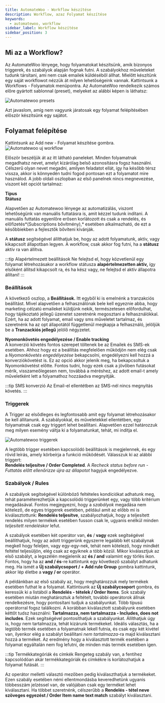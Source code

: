 ```yaml
---
title: AutomateWoo - Workflow készítése
description: Workflow, azaz Folyamat készítése
keywords:
  - automatewoo, workflow
sidebar_label: Workflow készítése 
sidebar_position: 3
---
```



## Mi az a Workflow?

Az AutomateWoo lényege, hogy folyamatokat készítsünk, amik bizonyos triggerek, és szabályok alapján fognak futni. A szabályokhoz műveleteket tudunk társítani, 
ami nem csak emailek küldéséből állhat. Mielőtt készítünk egy saját workflowot nézzük át milyen lehetőségeink vannak. Kattintsunk a Workflows - Folyamatok menüpontra.
Az AutomateWoo rendelkezik számos előre gyártott sablonnal (preset), melyeket az alábbi képen is láthatsz:

<BrowserWindow url="https://peldaweboldal.hu">
  <img src="/img/automatewoo-presets.png" alt="Automatewoo presets"></img>
</BrowserWindow>

Azt javaslom, amíg nem vagyunk járatosak egy folyamat felépítésében először készítsünk egy sajátot.

## Folyamat felépítése

Kattintsunk az Add new - Folyamat készítése gombra. 
<BrowserWindow url="https://peldaweboldal.hu">
  <img src="/img/workflow-attekintes.png" alt="Automatewoo uj workflow"></img>
</BrowserWindow>

Először beszéljük át az itt látható paneleket. Minden folyamatnak megadhatsz nevet, amelyt kizárólag belső azonosításra fogsz használni. Célszerű 
olyan nevet megadni, amilyen feladatot ellát, így ha később térsz vissza, akkor is könnyedén tudni fogod pontosan ezt a folyamatot mire használod.
A jobb oldali oszlopban az első panelnek nincs megnevezése, viszont két opciót tartalmaz:

**Típus**  
**Státusz**

Alapvetően az Automatewoo lényege az automatizálás, viszont lehetőségünk van manuális futtatásra is, amit kézzel tudunk indítani. A manuális futtatás egyenlőre erősen
korlátozott és csak a rendelés, és előfizetés*(Subscriptions bővítmény),* esetében alkalmazható, de ezt a későbbiekben a fejlesztők bővíteni kívánják.

A **státusz** segítségével állíthatjuk be, hogy az adott folyamatunk, aktív, vagy kikapcsolt állapotban legyen. A workflow, csak akkor fog futni, ha a **státusz**
aktív ra van állítva. 

:::tip Alapértelmezett beállítások
Ne felejtsd el, hogy közvetlenül egy folyamat létrehozásakor a workflow státusza **alapértelmezetten aktív,** így elsőként állítsd kikapcsolt ra, és ha kész vagy, ne felejtsd el
aktív állapotra állítani!
:::

### Beállítások
A következő oszlop, a **Beállítások.** Itt egyből ki is emelnénk a tranzakciós beállítást. Mivel alapvetően a felhasználónak bele kell egyeznie
abba, hogy marketing célzatú emaileket küldjünk nekik, természetesen előfordulhat, hogy tájékoztató jellegű üzenetet szeretnénk megosztani a felhasználókkal. 
Ezért, ha az adott folyamat, email vagy sms műveletet tartalmaz, és szeretnénk ha az opt állapotától függetlenül megkapja a felhasználó, jelöljük be a **Tranzackiós jellegű** 
jelölő négyzetet.

**Nyomonkövetés engedélyezése / Enable tracking**  
A konverzió követés fontos szerepet töltenek be az Emailek és SMS-ek esetében. Ahhoz hogy ez a beállítás megfelelően működjön
nem elég csak a *Nyomonkövetés engedélyezése* bekapcsolni, engedélyezni kell hozzá a konverziókövetést is. Ez az opció akkor jelenik meg, ha bekapcsoltuk a 
Nyomonkövetést előtte. Fontos tudni, hogy ezek csak a jövőben futásokat mérik, visszameőlegesen nem, továbbá a méréshez, az adott email-t amely műveletként lett
a folyamathoz hozzáadva megnyitják.

:::tip SMS konverzió
Az Email-el ellentétben az SMS-nél nincs megnyitás követés.
:::

### Triggerek
A Trigger az elsődleges és legfontosabb amit egy folyamat létrehozásakor be kell állítanunk. A szabályokkal, és műveletekkel ellentétben, egy folyamatnak csak egy 
triggert lehet beállítani. Alapvetően ezzel határozzuk meg milyen esemény váltja ki a folyamatunkat, tehát, mi indítja el.

<BrowserWindow url="https://peldaweboldal.hu">
  <img src="/img/folyamat-trigger.png" alt="Automatewoo triggerek"></img>
</BrowserWindow>

A legtöbb trigger esetében kapcsolódó beállítások is megjelennek, és egy rövid leírás, amely körbeírja a funkció működését.
Válasszuk ki az alábbi triggert:   
**Rendelés teljesítve / Order Completed**. A *Recheck status before run - Futtatás előtt ellenőrizze újra az állapotot* hagyjuk engedélyezve.

### Szabályok / Rules
A szabályok segítségével különböző feltételes kondíciókat adhatunk meg, tehát paraméterezhetjük a kapcsolódó triggerünket egy, vagy több kritérium megadásával.
Fontos megjegyezni, hogy a *szabályok* megadása nem kötelező, de egyes triggerek esetében, például amit az előbb mi is kiválasztottunk: **Rendelés teljesítve**,
szabályozhatjuk, hogy a teljesített rendelés milyen termékek esetében fusson csak le, ugyanis enélkül minden *teljesített rendeléskor* lefut.

A szabályok esetében két operátor van, **és** / **vagy** ezek segítségével beállíthatjuk, hogy az adott triggerünk egyszerre legalább két szabálynak
megkell hogy feleljen, vagy egy-egy-nek, tehát nem kötelező, hogy mindkét feltétel teljesüljön, elég csak az egyiknek a több közül. Mikor kiválasztjuk az első szabályt, 
a legszélén megjelenik az **és / and** valamint egy törlés ikon. Fontos, hogy ha az **and / és**-re kattintunk egy következő szabályt adhatunk meg. Ha ismét a
**Új szabálycsoport / + Add rule Group** gombra kattintunk, akkor lép életbe a **vagy / or** operátor.

A példánkban az első szabály az, hogy meghatározzuk mely termékek esetében futhat le a folyamat. Kattintsunk az **Új szabálycsoport** gombra, és keressük ki a listából
a **Rendelés - tételek / Order Items**. Sok szabály esetében miután meghatároztuk a feltételt, további operátorok állnak rendelkezésre, hogy pontosítani tudjuk a szabályunkat.
Több típusú operátorral fogsz találkozni. A korábban kiválasztott szabályunk esetében kéttőt tudsz használni: **Tartalmazza, nem tartalmazza - Includes, does not includes**. 
Ezek segítségével pontosíthatjuk a szabályunkat. Állíthatjuk úgy is, hogy nem tartalmazza, tehát kizárunk termékeket. Ideális választás, ha a legtöbb termék esetében
a folyamatnak lekell futnia, és csak egy két kivétel van, ilyenkor elég a szabályt beállítani *nem tartalmazza*-ra majd kiválasztani hozzá a terméket. Az eredmény
hogy a kiválasztott termék esetében a folyamat egyáltalán nem fog lefutni, de minden más termék esetében igen.

:::tip Termékkategóriák és címkék
Rengeteg szabály van, a fentihez kapcsolódóan akár termékkategóriák és címkékre is korlátozhatjuk a folyamat futását.
:::

Az operátor melletti választó mezőben pedig kiválaszthatjuk a termékeket. Ezen szabály esetében némi ellentmondásba keveredhetünk ugyanis többesszám jelzéssel van, 
de valójában csak egy terméket lehet kiválasztani. Ha többet szeretnénk, célszerűbb a **Rendelés - tétel neve szöveges egyezést / Order Item name  text match** szabályt kiválasztani.
